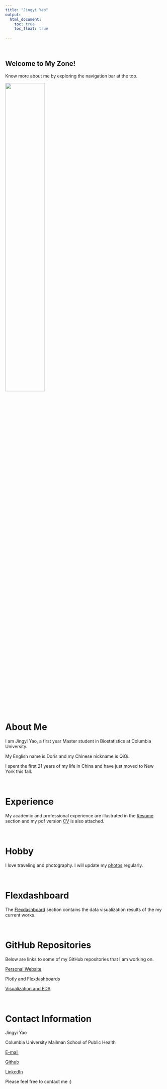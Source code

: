 ```yaml
---
title: "Jingyi Yao"
output: 
  html_document:
    toc: true
    toc_float: true
    
---
```


\ \par

## Welcome to My Zone!

Know more about me by exploring the navigation bar at the top.


<img src="images/profile.jpg" style="width:50%" >

\ \par

# About Me

   I am Jingyi Yao, a first year Master student in Biostatistics at Columbia University.
   
   My English name is Doris and my Chinese nickname is QiQi.
   
   I spent the first 21 years of my life in China and have just moved to New York this fall.
   
\ \par
# Experience
   My academic and professional experience are illustrated in the [Resume](Resume.html) section and my pdf version [CV](./document/Jingyi Yao resume.pdf) is also attached.
   
\ \par
# Hobby
   I love traveling and photography. I will update my [photos](Photos.html) regularly.
   
\ \par
# Flexdashboard
   The [Flexdashboard](Flexdashboard.html) section contains the data visualization results of the my current works.
   
\ \par
# GitHub Repositories
   Below are links to some of my GitHub repositories that I am working on.
   
   [Personal Website](https://github.com/Doris-QiQi/Doris-QiQi.github.io)
   
   [Plotly and Flexdashboards](https://github.com/Doris-QiQi/Plotly-and-flexdashboard)
   
   [Visualization and EDA](https://github.com/Doris-QiQi/Visualization-and-EDA)<br>

   
\ \par
# Contact Information

Jingyi Yao

Columbia University Mailman School of Public Health

[E-mail](mailto:<jy3269@cumc.columbia.edu>) 

[Github](http://github.com/Doris-QiQi/)  

[LinkedIn](https://www.linkedin.com/in/doris-y-94b8161aa/)   

Please feel free to contact me :)
 
   







